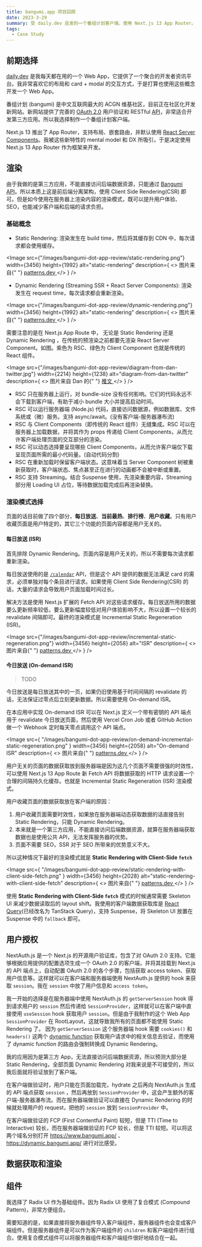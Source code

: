 ```yaml
---
title: bangumi.app 项目回顾
date: 2023-3-29
summary: 受 daily.dev 启发的一个番组计划客户端，使用 Next.js 13 App Router。
tags:
  - Case Study
---
```


## 前期选择

[daily.dev](https://app.daily.dev) 是我每天都在用的一个 Web App，它提供了一个聚合的开发者资讯平台。我非常喜欢它的布局和 card + modal 的交互方式，于是打算也使用这些概念开发一个 Web App。

番组计划 (bangumi) 是中文互联网最大的 ACGN 维基社区，目前正在社区化开发新网站。新网站提供了完善的 [OAuth 2.0](https://github.com/bangumi/api/blob/master/docs-raw/How-to-Auth.md) 用户验证和 RESTful [API](https://bangumi.github.io/api/)，非常适合开发第三方应用。所以我选择制作一个番组计划客户端。

Next.js 13 推出了 App Router，支持布局、嵌套路由，并默认使用 [React Server Components](https://react.dev/blog/2023/03/22/react-labs-what-we-have-been-working-on-march-2023#react-server-components)。我被这些新特性的 mental model 和 DX 所吸引，于是决定使用 Next.js 13 App Router 作为框架来开发。

## 渲染

由于我做的是第三方应用，不能直接访问后端数据资源，只能通过 [Bangumi API](https://bangumi.github.io/api/)。所以本质上这是前后端分离架构，使用 Client Side Rendering(CSR) 即可。但是如今使用在服务器上渲染内容的渲染模式，既可以提升用户体验、SEO，也能减少客户端和后端的请求负担。

### 基础概念

- Static Rendering: 渲染发生在 build time，然后将其缓存到 CDN 中，每次请求都会使用缓存。

<Image
  src={"/images/bangumi-dot-app-review/static-rendering.png"}
  width={3456}
  height={1992}
  alt="static-rendering"
  description={
    <>
      图片来自{" "}
      <a
        target="_blank"
        href="https://www.patterns.dev/posts/rendering-patterns"
      >
        patterns.dev
      </a>
    </>
  }
/>

- Dynamic Rendering (Streaming SSR + React Server Components): 渲染发生在 request time，每次请求都会重新渲染。

<Image
  src={"/images/bangumi-dot-app-review/dynamic-rendering.png"}
  width={3456}
  height={1992}
  alt="static-rendering"
  description={
    <>
      图片来自{" "}
      <a
        target="_blank"
        href="https://www.patterns.dev/posts/rendering-patterns"
      >
        patterns.dev
      </a>
    </>
  }
/>

需要注意的是在 Next.js App Route 中， 无论是 Static Rendering 还是 Dynamic Rendering ，在传统的预渲染之前都要先渲染 React Server Component。如图。紫色为 RSC、绿色为 Client Component 也就是传统的 React 组件。

<Image
  src={"/images/bangumi-dot-app-review/diagram-from-dan-twitter.jpg"}
  width={2214}
  height={1238}
  alt="diagram-from-dan-twitter"
  description={
    <>
      图片来自 Dan 的{" "}
      <a
        target="_blank"
        href="https://twitter.com/dan_abramov/status/1633574036767662080"
      >
        推文
      </a>
    </>
  }
/>

- RSC 只在服务器上运行，对 bundle-size 没有任何影响。它们的代码永远不会下载到客户端，有助于减小 bundle 大小并提高启动时间。
- RSC 可以运行服务器端 (Node.js) 代码，直接访问数据源，例如数据库、文件系统或（微）服务。支持 async/await。(没有客户端-服务器瀑布流)
- RSC 与 Client Components（即传统的 React 组件）无缝集成。RSC 可以在服务器上加载数据，并将其作为 props 传递给 Client Components，从而允许客户端处理页面的交互部分的渲染。
- RSC 可以动态选择要呈现哪些 Client Components，从而允许客户端仅下载呈现页面所需的最小代码量。(自动代码分割)
- RSC 在重新加载时保留客户端状态。这意味着当 Server Component 树被重新获取时，客户端状态、焦点甚至正在进行的动画都不会被中断或重置。
- RSC 支持 Streaming。结合 Suspense 使用，先渲染重要内容，Streaming 部分用 Loading UI 占位，等待数据加载完成后再渲染替换。

### 渲染模式选择

页面的话目前做了四个部分，**每日放送**、**当前最热**、**排行榜**、**用户收藏**。只有用户收藏页面是用户特定的，其它三个功能的页面内容都是用户无关的。

#### 每日放送 (ISR)

首先排除 Dynamic Rendering。页面内容是用户无关的，所以不需要每次请求都重新渲染。

每日放送使用的是 [`/calendar`](https://bangumi.github.io/api/#/%E6%9D%A1%E7%9B%AE/getCalendar) API，但是这个 API 提供的数据无法满足 card 的需求，必须单独对每个条目进行请求。如果使用 Client Side Rendering(CSR) 的话，大量的请求会导致用户页面加载时间过长。

解决方法是使用 Next.js 扩展的 Fetch API 对这些请求缓存。每日放送所用的数据要么更新频率较低，要么更新幅度较低对用户体验影响不大，所以设置一个较长的 revalidate 间隔即可。最终的渲染模式是 Incremental Static Regeneration (ISR)。

<Image
  src={"/images/bangumi-dot-app-review/incremental-static-regeneration.png"}
  width={3456}
  height={2058}
  alt="ISR"
  description={
    <>
      图片来自{" "}
      <a
        target="_blank"
        href="https://www.patterns.dev/posts/rendering-patterns"
      >
        patterns.dev
      </a>
    </>
  }
/>

#### 今日放送 (On-demand ISR)

> TODO

今日放送是每日放送其中的一页，如果仍旧使用基于时间间隔的 revalidate 的话，无法保证过零点后立刻更新数据。所以需要使用 On-demand ISR。

在本应用中实现 On-demand ISR 可以在 Next.js 定义一个带有密钥的 API 端点用于 revalidate 今日放送页面，然后使用 Vercel Cron Job 或者 GitHub Action 做一个 Webhook 定时每天零点调用这个 API 端点。

<Image
  src={
    "/images/bangumi-dot-app-review/on-demand-incremental-static-regeneration.png"
  }
  width={3456}
  height={2058}
  alt="On-demand ISR"
  description={
    <>
      图片来自{" "}
      <a
        target="_blank"
        href="https://www.patterns.dev/posts/rendering-patterns"
      >
        patterns.dev
      </a>
    </>
  }
/>

用户无关的页面的数据获取放到服务器端是因为这几个页面不需要很强的时效性，可以使用 Next.js 13 App Route 新 Fetch API 将数据获取的 HTTP 请求设置一个合理的间隔持久化缓存。也就是 Incremental Static Regeneration (ISR) 渲染模式。

用户收藏页面的数据获取放在客户端的原因：

1. 用户收藏页面需要时效性，如果放在服务器端动态获取数据的话直接告别 Static Rendering，只能 Dynamic Rendering。
2. 本来就是一个第三方应用，不能直接访问后端数据资源，就算在服务器端获取数据也是使用公共 API，无法发挥服务器的优势。
3. 页面不需要 SEO，SSR 对于 SEO 所带来的优势意义不大。

所以这种情况下最好的渲染模式就是 **Static Rendering with Client-Side `fetch`**

<Image
  src={
    "/images/bangumi-dot-app-review/static-rendering-with-client-side-fetch.png"
  }
  width={3456}
  height={2028}
  alt="static-rendering-with-client-side-fetch"
  description={
    <>
      图片来自{" "}
      <a
        target="_blank"
        href="https://www.patterns.dev/posts/rendering-patterns"
      >
        patterns.dev
      </a>
    </>
  }
/>

使用 **Static Rendering with Client-Side `fetch`** 模式的时候通常需要 Skeleton UI 来减少数据读取后的 layout shift。我使用的客户端数据获取库是 [React Query](https://tanstack.com/query/latest)(已经改名为 TanStack Query)，支持 Suspense，将 Skeleton UI 放置在 Suspense 中的 `fallback` 即可。

## 用户授权

NextAuth.js 是一个 Next.js 的开源用户验证库，包含了对 OAuth 2.0 支持。它能够根据应用提供的配置选项生成一个 OAuth 2.0 的客户端，并将其挂载到 Next.js 的 API 端点上，自动配置 OAuth 2.0 的各个步骤，包括获取 access token、获取用户信息等。这样就可以在客户端和服务器端使用 NextAuth.js 提供的 hook 来获取 `session`。我在 `session` 中放了用户信息和 `access token`。

我一开始的选择是在服务器端中使用 NextAuth.js 的 `getServerSession` hook 得到请求用户的 `session` 然后传递给 `SessionProvider`，这样就可以在客户端中直接使用 `useSession` hook 获取用户 `session`。但是由于我制作的这个 Web App `SessionProvider` 在 RootLayout，这就导致我所有的页面都不能使用 Static Rendering 了。 因为 `getServerSession` 这个服务器端 hook 需要 `cookies()` 和 `headers()` 这两个 [dynamic function](https://beta.nextjs.org/docs/rendering/static-and-dynamic-rendering#using-dynamic-functions) 获取用户请求中的相关信息去验证，而使用了 dynamic function 的路由会强制转换成 Dynamic Rendering。

我的应用因为是第三方 App，无法直接访问后端数据资源，所以预测大部分是 Static Rendering，全部页面 Dynamic Rendering 对我来说是不可接受的，所以我后面就将验证放到了客户端。

在客户端做验证时，用户只能在页面加载完，hydrate 之后再向 NextAuth.js 生成的 API 端点获取 `session` ，然后再放到 `SessionProvider` 中，这会产生额外的客户端-服务器瀑布流。而在服务器端做验证可以直接在 Dynamic Rendering 的时候就处理用户的 request，把他的 `session` 放到 `SessionProvider` 中。

在客户端做验证的 FCP (First Contentful Paint) 较短，但是 TTI (Time to Interactive) 较长，而在服务器端做验证的 FCP 较长，但是 TTI 较短。可以将这两个域名分别打开 https://www.bangumi.app/ 、 https://dynamic.bangumi.app/ 进行对比感受。

## 数据获取和渲染

## 组件

我选择了 Radix UI 作为基础组件。因为 Radix UI 使用了复合模式 (Compound Pattern)，非常方便组合。

需要知道的是，如果直接将服务器组件导入客户端组件，服务器组件也会变成客户端组件。但是服务器组件是可以作为客户端组件的 `children` 和客户端组件进行组合。使用复合模式组件可以将服务器组件和客户端组件很好地结合在一起。
